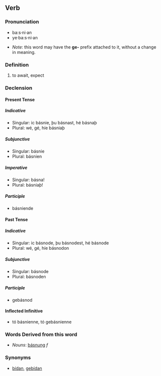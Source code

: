 ==Verb==

===Pronunciation===
*ba:s·ni·an
*ye·ba:s·ni·an

*''Note'': this word may have the '''ge-''' prefix attached to it, without a change in meaning.  

===Definition===
# to await, expect

===Declension===

====Present Tense====

=====Indicative=====
*Singular: ic básnie, þu básnast, hé básnaþ
*Plural: wé, gé, híe básniaþ

=====Subjunctive=====
*Singular: básnie
*Plural: básnien

=====Imperative=====
*Singular: básna!
*Plural: básniaþ!

=====Participle=====
*básniende

====Past Tense====

=====Indicative=====
*Singular: ic básnode, þu básnodest, hé básnode
*Plural: wé, gé, híe básnodon

=====Subjunctive=====
*Singular: básnode
*Plural: básnoden

=====Participle=====
*gebásnod

====Inflected Infinitive====
*tó básnienne, tó gebásnienne

===Words Derived from this word===
*''Nouns'': [[básnung]] ''f''

===Synonyms===
*[[bídan]], [[gebídan]]